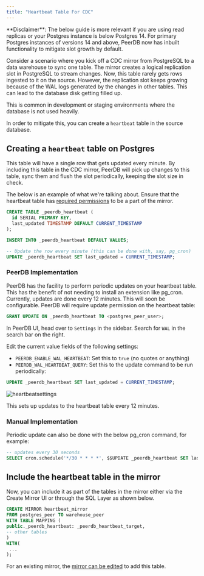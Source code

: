 ```yaml
---
title: "Heartbeat Table For CDC"
---
```


<Info>
**Disclaimer**: The below guide is more relevant if you are using read replicas or your Postgres instance is below Postgres 14.
For primary Postgres instances of versions 14 and above, PeerDB now has inbuilt functionality to mitigate slot growth by default.
</Info>

Consider a scenario where you kick off a CDC mirror from PostgreSQL to a data warehouse to sync one table. The mirror creates a logical replication slot in PostgreSQL to stream changes.
Now, this table rarely gets rows ingested to it on the source. However, the replication slot keeps growing because of the WAL logs generated by the changes in other tables. This can lead to the database disk getting filled up.

This is common in development or staging environments where the database is not used heavily.

In order to mitigate this, you can create a `heartbeat` table in the source database.

## Creating a `heartbeat` table on Postgres

This table will have a single row that gets updated every minute.
By including this table in the CDC mirror, PeerDB will pick up changes to this table, sync them and flush the slot periodically, keeping the slot size in check.

The below is an example of what we're talking about. Ensure that the heartbeat table has [required permissions](/connect/postgres/rds_postgres#creating-peerdb-user-and-granting-permissions) to be a part of the mirror.


```sql
CREATE TABLE _peerdb_heartbeat (
  id SERIAL PRIMARY KEY,
  last_updated TIMESTAMP DEFAULT CURRENT_TIMESTAMP
);

INSERT INTO _peerdb_heartbeat DEFAULT VALUES;

-- Update the row every minute (this can be done with, say, pg_cron)
UPDATE _peerdb_heartbeat SET last_updated = CURRENT_TIMESTAMP;
```

### PeerDB Implementation
PeerDB has the facility to perform periodic updates on your heartbeat table.
This has the benefit of not needing to install an extension like pg_cron.
Currently, updates are done every 12 minutes. This will soon be configurable.
PeerDB will require update permission on the heartbeat table:
```sql
GRANT UPDATE ON _peerdb_heartbeat TO <postgres_peer_user>;
```
In PeerDB UI, head over to `Settings` in the sidebar. Search for `WAL` in the search bar on the right.

Edit the current value fields of the following settings:
- `PEERDB_ENABLE_WAL_HEARTBEAT`: Set this to `true` (no quotes or anything)
- `PEERDB_WAL_HEARTBEAT_QUERY`: Set this to the update command to be run periodically:
```sql
UPDATE _peerdb_heartbeat SET last_updated = CURRENT_TIMESTAMP;
```
![heartbeatsettings](../images/heartbeat/settings.png)


This sets up updates to the heartbeat table every 12 minutes.

### Manual Implementation
Periodic update can also be done with the below pg_cron command, for example:

```sql
-- updates every 30 seconds
SELECT cron.schedule('*/30 * * * *', $$UPDATE _peerdb_heartbeat SET last_updated = CURRENT_TIMESTAMP$$);
```
## Include the heartbeat table in the mirror
Now, you can include it as part of the tables in the mirror either via the Create Mirror UI or through the SQL Layer as shown below.
```sql
CREATE MIRROR heartbeat_mirror
FROM postgres_peer TO warehouse_peer
WITH TABLE MAPPING (
public._peerdb_heartbeat: _peerdb_heartbeat_target,
-- other tables
)
WITH(
 ...
);
```

For an existing mirror, the [mirror can be edited](/features/edit-mirror) to add this table.
